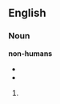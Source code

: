 ==English==

===Noun===
'''non-humans'''

* {{plural of|non-human}}
* {{alternative spelling of|nonhumans}}
# {{defn|English}}